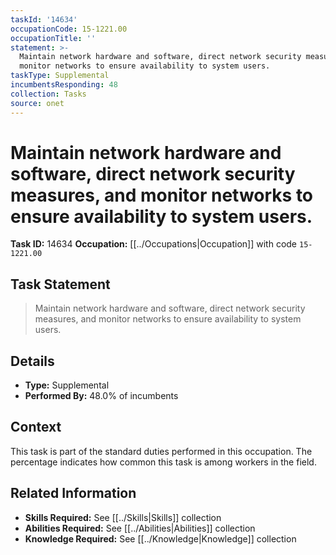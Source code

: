 ```yaml
---
taskId: '14634'
occupationCode: 15-1221.00
occupationTitle: ''
statement: >-
  Maintain network hardware and software, direct network security measures, and
  monitor networks to ensure availability to system users.
taskType: Supplemental
incumbentsResponding: 48
collection: Tasks
source: onet
---
```

# Maintain network hardware and software, direct network security measures, and monitor networks to ensure availability to system users.

**Task ID:** 14634
**Occupation:** [[../Occupations|Occupation]] with code `15-1221.00`

## Task Statement

> Maintain network hardware and software, direct network security measures, and monitor networks to ensure availability to system users.

## Details

- **Type:** Supplemental
- **Performed By:** 48.0% of incumbents

## Context

This task is part of the standard duties performed in this occupation. The percentage indicates how common this task is among workers in the field.

## Related Information

- **Skills Required:** See [[../Skills|Skills]] collection
- **Abilities Required:** See [[../Abilities|Abilities]] collection
- **Knowledge Required:** See [[../Knowledge|Knowledge]] collection
